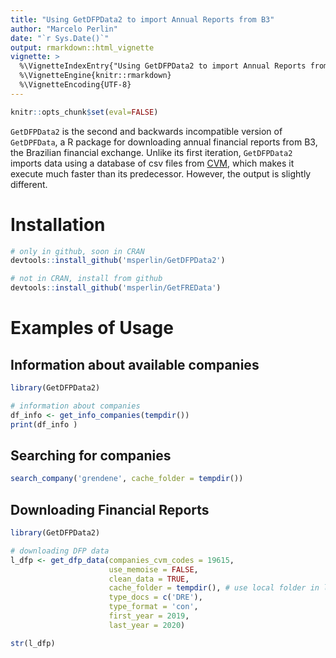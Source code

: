 ```yaml
---
title: "Using GetDFPData2 to import Annual Reports from B3"
author: "Marcelo Perlin"
date: "`r Sys.Date()`"
output: rmarkdown::html_vignette
vignette: >
  %\VignetteIndexEntry{"Using GetDFPData2 to import Annual Reports from B3"}
  %\VignetteEngine{knitr::rmarkdown}
  %\VignetteEncoding{UTF-8}
---
```


```r
knitr::opts_chunk$set(eval=FALSE)
```

`GetDFPData2` is the second and backwards incompatible version of `GetDPFData`,  a R package for downloading annual financial reports from B3, the Brazilian financial exchange. Unlike its first iteration, `GetDFPData2` imports data using a  database of csv files from [CVM](https://dados.cvm.gov.br/dados/CIA_ABERTA/), which makes it execute much faster than its predecessor. However, the output is slightly different.



# Installation

```r
# only in github, soon in CRAN
devtools::install_github('msperlin/GetDFPData2')
```

```r
# not in CRAN, install from github
devtools::install_github('msperlin/GetFREData')
```

# Examples of Usage

## Information about available companies

```r
library(GetDFPData2)

# information about companies
df_info <- get_info_companies(tempdir())
print(df_info )
```

## Searching for companies

```r
search_company('grendene', cache_folder = tempdir())
```

## Downloading Financial Reports

```r
library(GetDFPData2)

# downloading DFP data
l_dfp <- get_dfp_data(companies_cvm_codes = 19615, 
                      use_memoise = FALSE,
                      clean_data = TRUE,
                      cache_folder = tempdir(), # use local folder in live code
                      type_docs = c('DRE'), 
                      type_format = 'con',
                      first_year = 2019, 
                      last_year = 2020)

str(l_dfp)

```
